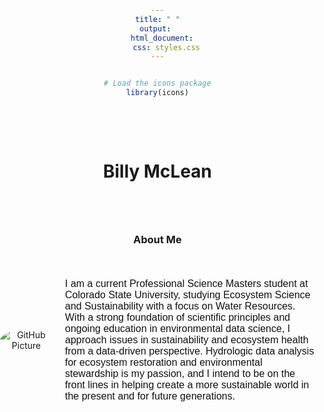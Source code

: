 ```yaml
---
title: " "
output: 
  html_document:
    css: styles.css
---
```


```r
# Load the icons package
library(icons)
```
<style>
  body {
    margin: 0;
    padding: 0;
    display: flex;
    flex-direction: column;
    align-items: center;
    justify-content: center;
    text-align: center;
  }
  .image-container {
    display: flex;
    justify-content: center;
    align-items: center;
    width: 100%;
    margin: 20px 0;
  }
  .image-container img {
    max-width: 100%;
    height: auto;
  }
  .intro-container {
    display: flex;
    justify-content: center;
    align-items: center;
    margin: 20px 0;
  }
  .intro-container img {
    margin-right: 20px;
    max-width: 400px;
    height: auto;
    border-radius: 50%;
  }
  .intro-text {
    max-width: 400px;
    text-align: left;
    font-family: Arial, sans-serif;
    font-size: 16px;
    color: #111;
    overflow-wrap: normal;
    white-space: normal;
  }
</style>
<center style = "margin-top: 0.5in;">
<h1>Billy McLean</h1>
</Center>
<div class="image-container">
</div>
<h3>About Me</h3>
<div class="intro-container">
  <img src="img/Github_Picture.jpg" alt="GitHub Picture">
  <p class = "intro-text">
    I am a current Professional Science Masters student at Colorado State University, studying Ecosystem Science and Sustainability with a focus on Water Resources. With a strong foundation of scientific principles and ongoing education in environmental data science, I approach issues in sustainability and ecosystem health from a data-driven perspective. Hydrologic data analysis for ecosystem restoration and environmental stewardship is my passion, and I intend to be on the front lines in helping create a more sustainable world in the present and for future generations.
  </p>
</div>

